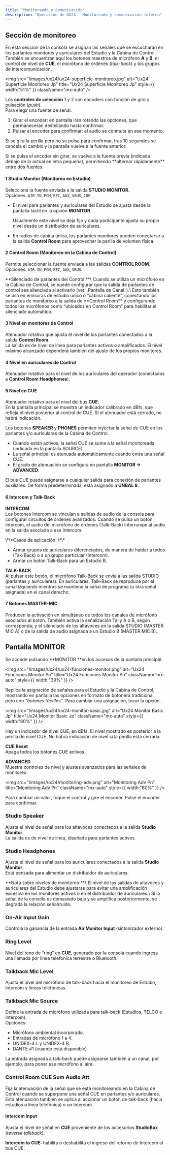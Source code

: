 ```yaml
---
title: "Monitoreado y comunicación"
description: "Operación de UX24 - Monitoreado y comunicación interna"
---
```


## Sección de monitoreo

En esta sección de la consola se asignan las señales que se escucharán en los parlantes monitores y auriculares del Estudio y la Cabina de Control.\
También se encuentran aquí los botones maestros de micrófono **A** y **B**, el control de nivel de **CUE**, el micrófono de órdenes (_talk-back_) y los grupos de intercomunicación.

<img
  src="/images/ux24/ux24-superficie-monitoreo.jpg"
  alt="Ux24 Superficie Monitoreo Jp"
  title="Ux24 Superficie Monitoreo Jp"
  style={{ width:"51%" }}
  className="mx-auto"
/>

Los **controles de selección** 1 y 2 son encoders con función de giro y pulsación (_push_).\
Para elegir una fuente de señal:

1. Girar el encoder: en pantalla irán rotando las opciones, que permanecerán destellando hasta confirmar.
2. Pulsar el encoder para confirmar: el audio se conmuta en ese momento.

Si se gira la perilla pero no se pulsa para confirmar, tras 10 segundos se cancela el cambio y la pantalla vuelve a la fuente anterior.

<Tip>
  Si se pulsa el encoder sin girar, se vuelve a la fuente previa (indicada debajo de la actual en letra pequeña), permitiendo **alternar rápidamente** entre dos fuentes.
</Tip>

#### 1 <Icon icon="arrow-right-long" iconType="solid" color="#ffa300" size={18} />  Studio Monitor (Monitoreo en Estudio)

Selecciona la fuente enviada a la salida **STUDIO MONITOR**.\
Opciones: `AIR-IN`, `PGM`, `REC`, `AUX`, `VBUS`, `CUE`.

- El nivel para parlantes y auriculares del Estudio se ajusta desde la pantalla táctil en la opción **MONITOR**.

  Usualmente este nivel se deja fijo y cada participante ajusta su propio nivel desde un distribuidor de auriculares.
- En radios de cabina única, los parlantes monitores pueden conectarse a la salida **Control Room** para aprovechar la perilla de volumen física.

#### 2 <Icon icon="arrow-right-long" iconType="solid" color="#ffa300" size={18} /> Control Room (Monitoreo en la Cabina de Control)

Permite seleccionar la fuente enviada a las salidas **CONTROL ROOM**.\
Opciones: `AIR-IN`, `PGM`, `REC`, `AUX`, `VBUS`.

<Note>
  **Silenciado de parlantes del Control:**\
  Cuando se utiliza un micrófono en la Cabina de Control, se puede configurar que la salida de parlantes de control sea silenciada al activarlo (ver _Pantalla de Canal_).\
  Esto también se usa en emisoras de estudio único o “cabina caliente”, conectando los parlantes de monitoreo a la salida de **Control Room** y configurando todos los micrófonos como “ubicados en Control Room” para habilitar el silenciado automático.
</Note>

#### 3 <Icon icon="arrow-right-long" iconType="solid" color="#ffa300" size={18} /> Nivel en monitores de Control

Atenuador rotativo que ajusta el nivel de los parlantes conectados a la salida **Control Room**.\
La salida es de nivel de línea para parlantes activos o amplificados. El nivel máximo alcanzado dependerá también del ajuste de los propios monitores.

#### 4 <Icon icon="arrow-right-long" iconType="solid" color="#ffa300" size={18} /> Nivel en auriculares de Control

Atenuador rotativo para el nivel de los auriculares del operador (conectados a **Control Room Headphones**).

#### 5 <Icon icon="arrow-right-long" iconType="solid" color="#ffa300" size={18} /> Nivel en CUE

Atenuador rotativo para el nivel del bus **CUE**.\
En la pantalla principal se muestra un indicador calibrado en dBfs, que refleja el nivel posterior al control de CUE. Si el atenuador está cerrado, no habrá indicación.

Los botones **SPEAKER** y **PHONES** permiten inyectar la señal de CUE en los parlantes y/o auriculares de la Cabina de Control.

- Cuando están activos, la señal CUE se suma a la señal monitoreada (indicada en la pantalla SOURCE).
- La señal principal es atenuada automáticamente cuando entra una señal CUE.
- El grado de atenuación se configura en pantalla **MONITOR → ADVANCED**.

El bus CUE puede asignarse a cualquier salida para conexión de parlantes auxiliares. De forma predeterminada, está asignado a **UNBAL 8**.

#### 6 <Icon icon="arrow-right-long" iconType="solid" color="#ffa300" size={18} /> Intercom y Talk-Back

**INTERCOM**\
Los botones Intercom se vinculan a salidas de audio de la consola para configurar circuitos de órdenes avanzados. Cuando se pulsa un botón Intercom, el audio del micrófono de órdenes (Talk-Back) interrumpe al audio en la salida asociada a ese Intercom.

<Tip>
  \*\*Casos de aplicación: \*\*

  - Armar grupos de auriculares diferenciados, de manera de hablar a todos (Tak-Back) o a un grupo particular (Intercom).
  - Armar un botón Talk-Back para un Estudio B.
</Tip>

**TALK-BACK**\
Al pulsar este botón, el micrófono Talk-Back se envía a las salida STUDIO (parlantes y auriculares). En auriculares, Talk-Back se reproduce por el canal izquierdo mientras se mantiene la señal de programa (u otra señal asignada) en el canal derecho.

#### 7 <Icon icon="arrow-right-long" iconType="solid" color="#ffa300" size={18} /> Botones MASTER-MIC

Producen la activación en simultáneo de todos los canales de micrófono asociados al botón. También activa la señalización Tally A o B, según corresponda; y el silenciado de los altavoces en la salida STUDIO (MASTER MIC A) o de la salida de audio asignada a un Estudio B (MASTER MIC B).

## Pantalla MONITOR

Se accede pulsando \*\*MONITOR \*\*en los accesos de la pantalla principal.

<img
  src="/images/ux24/ux24-funciones-monitor.png"
  alt="Ux24 Funciones Monitor Pn"
  title="Ux24 Funciones Monitor Pn"
  className="mx-auto"
  style={{ width:"39%" }}
/>

Replica la asignación de señales para el Estudio y la Cabina de Control, mostrando en pantalla las opciones en formato de botonera tradicional, pero con “_botones táctiles”_. Para cambiar una asignación, tocar la opción .

<img
  src="/images/ux24/ux24-monitor-basic.jpg"
  alt="Ux24 Monitor Basic Jp"
  title="Ux24 Monitor Basic Jp"
  className="mx-auto"
  style={{ width:"60%" }}
/>

Hay un indicador de nivel CUE, en dBfs. El nivel mostrado es posterior a la perilla de nivel CUE. No habrá indicación de nivel si la perilla está cerrada.

**CUE Reset**\
Apaga todos los botones CUE activos.

**ADVANCED**\
Muestra controles de nivel y ajustes avanzados para las señales de monitoreo.

<img
  src="/images/ux24/monitoring-adv.png"
  alt="Monitoring Adv Pn"
  title="Monitoring Adv Pn"
  className="mx-auto"
  style={{ width:"60%" }}
/>

<Note>
  Para cambiar un valor, toque el control y gire el encoder. Pulse el encoder para confirmar.
</Note>

### Studio Speaker

Ajusta el nivel de señal para los altavoces conectados a la salida **Studio Monitor**.\
La salida es de nivel de línea, diseñada para parlantes activos.

### Studio Headphones

Ajusta el nivel de señal para los auriculares conectados a la salida **Studio Monitor**.\
Está pensada para alimentar un distribuidor de auriculares.

<Warning>
  **Nota sobre niveles de monitoreo:**\
  El nivel de las salidas de altavoces y auriculares del Estudio debe ajustarse para evitar una amplificación excesiva en los monitores activos o en el distribuidor de auriculares.\
  Si la señal de la consola es demasiado baja y se amplifica posteriormente, se degrada la relación señal/ruido.
</Warning>

### On-Air Input Gain

Controla la ganancia de la entrada **Air Monitor Input** (sintonizador externo).

### Ring Level

Nivel del tono de “ring” en **CUE**, generado por la consola cuando ingresa una llamada por línea telefónica terrestre o Bluetooth.

### Talkback Mic Level

Ajusta el nivel del micrófono de talk-back hacia el monitoreo de Estudio, Intercom y líneas telefónicas.

### Talkback Mic Source

Define la entrada de micrófono utilizada para talk-back (Estudios, TELCO e Intercom).\
Opciones:

- Micrófono ambiental incorporado.
- Entradas de micrófono 1 a 4.
- UNIDEX-4 L y UNIDEX-4 R.
- DANTE #1 (cuando está disponible)

La entrada asignada a talk-back puede asignarse también a un canal, por ejemplo, para poner ese micrófono al aire.

### Control Room CUE Sum Audio Att

Fija la atenuación de la señal que se está monitoreando en la Cabina de Control cuando se superpone una señal CUE en parlantes y/o auriculares.\
Esta atenuación también se aplica al accionar un botón de talk-back (hacia estudios o línea telefónica) o un Intercom.

#### Intercom Input

Ajusta el nivel de señal en **CUE** proveniente de los accesorios **StudioBox** (_reverse talkback_).

**Intercom to CUE:** habilita o deshabilita el ingreso del retorno de Intercom al bus CUE.